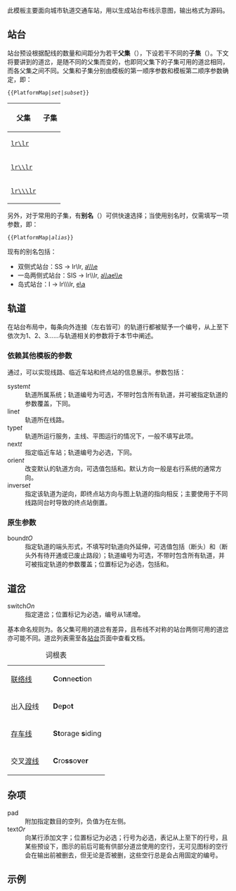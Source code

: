 {{NoteTA|G1=MediaWiki}}{{Documentation subpage}}<!-- 在本行下編輯模板說明 -->
{{Lua|PlatformMap}}

此模板主要面向城市轨道交通车站，用以生成站台布线示意图，输出格式为'''{{tl|Routemap}}'''源码。

== 站台 ==

站台预设根据配线的数量和间距分为若干'''父集'''（{{lang|en|set}}），下设若干不同的'''子集'''（{{lang|en|subset}}）。下文将要讲到的道岔，是随不同的父集而变的，也即同父集下的子集可用的道岔相同，而各父集之间不同。父集和子集分别由模板的第一顺序参数和模板第二顺序参数确定，即：

 <nowiki>{{</nowiki>PlatformMap|''set''|''subset''}}

{| class="wikitable" style="text-align: center"
! 父集
! 子集
|-
| rowspan=2 | {{anchor|lr\lr}}<code>[[Module:PlatformMap/lr\lr|lr\lr]]</code><br/>{{small|两条紧邻的轨道}}
| {{anchor|a\\\e}}{{PlatformMap/Sample|{{PlatformMap|lr\lr|a\\\e}}|top={{code|a\\\e}}}}
|-
| {{PlatformMap/Sample|{{PlatformMap|lr\lr|ae\\\ae}}|top={{code|ae\\\ae}}}}
|-
| rowspan=3 | {{anchor|lr\\lr}}<code>[[Module:PlatformMap/lr\\lr|lr\\lr]]</code><br/>{{small|两条间隔1行的轨道}}
| {{anchor|a\\ae\\e}}{{PlatformMap/Sample|{{PlatformMap|lr\\lr|a\\ae\\e}}|top={{code|a\\ae\\e}}}}
|-
| {{PlatformMap/Sample|{{PlatformMap|lr\\lr|a\g\ae\f\e}}|top={{code|a\g\ae\f\e}}}}
|-
| {{PlatformMap/Sample|{{PlatformMap|lr\\lr|a\f\ae\g\e}}|top={{code|a\f\ae\g\e}}}}
|-
| rowspan=1 | {{anchor|lr\\lr}}<code>[[Module:PlatformMap/lr\\\lr|lr\\\lr]]</code><br/>{{small|两条间隔2行的轨道}}
| {{anchor|e\a}}{{PlatformMap/Sample|{{PlatformMap|lr\\\lr|e\a}}|top={{code|e\a}}}}
|}

另外，对于常用的子集，有'''别名'''（{{lang|en|alias}}）可供快速选择；当使用别名时，仅需填写一项参数，即：

 <nowiki>{{</nowiki>PlatformMap|''alias''}}

现有的别名包括：

* 双侧式站台：SS → lr\lr, [[#a\\\e|a\\\e]]
* 一岛两侧式站台：SIS → lr\\lr, [[#a\\ae\\e|a\\ae\\e]]
* 岛式站台：I → lr\\\lr, [[#e\a|e\a]]

== 轨道 ==

{{Routemap|legend=no|{{PlatformMap|lr\\lr|a\\ae\\e|textL2=~~1|textL4=~~2}}|top=轨道编号一例}}

在站台布局中，每条向外连接（左右皆可）的轨道行都被赋予一个编号，从上至下依次为1、2、3……与轨道相关的参数将于本节中阐述。

=== 依赖其他模板的参数 ===

通过'''{{tl|adjacent stations}}'''，可以实现线路、临近车站和终点站的信息展示。参数包括：

; system''t''
: 轨道所属系统；轨道编号{{code|t}}为可选，不带时包含所有轨道，并可被指定轨道的参数覆盖，下同。
; line''t''
: 轨道所在线路。
; type''t''
: 轨道所运行服务，主线、平图运行的情况下，一般不填写此项。
; next''t''
: 指定临近车站；轨道编号{{code|t}}为必选，下同。
; orien''t''
: 改变默认的轨道方向，可选值包括{{code|left}}和{{code|right}}。默认方向一般是右行系统的通常方向。
; inverse''t''
: 指定该轨道为逆向，即终点站方向与图上轨道的指向相反；主要使用于不同线路同台时导致的终点站倒置。

=== 原生参数 ===

; bound''tO''
: 指定轨道的端头形式，不填写时轨道向外延伸，可选值包括{{code|hard}}（断头）和{{code|soft}}（断头外有待开通或已废止路段）；轨道编号{{code|t}}为可选，不带时包含所有轨道，并可被指定轨道的参数覆盖；位置标记{{code|O}}为必选，包括{{code|L}}和{{code|R}}。

== 道岔 ==

; switch''On''
: 指定道岔；位置标记{{code|O}}为必选，编号{{code|n}}从1递增。

基本命名规则为{{code|[方向前缀]词根[尺寸附注#][位置后缀]}}。各父集可用的道岔有差异，且布线不对称的站台两侧可用的道岔亦可能不同。道岔列表需至各[[#站台|站台]]页面中查看文档。

{| class="wikitable"
|+ 词根表
|-
| [[联络线]]
| {{code|CNX}}
| '''C'''o'''n'''ne'''ct'''ion
|-
| 出入[[车辆段 (铁路运输)|段]]线
| {{code|DPT}}
| '''D'''e'''p'''o'''t'''
|-
| [[存车线]]
| {{code|STS}}
| '''St'''orage '''s'''iding
|-
| 交叉[[渡线]]
| {{code|XVR}}
| '''C'''ro'''ss'''o'''v'''e'''r'''
|}

== 杂项 ==

; pad
: 附加指定数目的空列，负值为在左侧。
; text''Or''
: 向某行添加文字；位置标记{{code|O}}为必选；行号{{code|r}}为必选，表记从上至下的行号，且某些预设下，图示的前后可能有供部分道岔使用的空行，无可见图标的空行会在输出前被删去，但无论是否被删，这些空行总是会占用固定的编号。

== 示例 ==